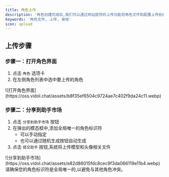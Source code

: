 ```yaml
---
title: 角色上传
description: '角色创建完成后,我们可以通过网站提供的上传功能将角色文件和配置上传到后台进行审核'
keywords: '角色文件, 上传, 审核'
icon: upload
---
```


## 上传步骤

### 步骤一：打开角色界面

1. 点击 `角色` 选项卡
2. 在左侧角色列表中选中要上传的角色

<Frame>
  ![打开角色界面](https://oss.vidol.chat/assets/b8f35ef6504c9724ae7c402f9da24c11.webp)
</Frame>

### 步骤二：分享到助手市场

1. 点击 `分享到助手市场` 按钮
2. 在弹出的模态框中,添加全局唯一的角色标识符
   - 可以手动指定
   - 也可以通过随机生成按钮自动生成
3. 点击 `提交助手` 按钮,系统将上传模型和头像相关文件

<Frame>
  ![分享到助手市场](https://oss.vidol.chat/assets/e82d86015fdc8cec9f3da066119e11b4.webp)
</Frame>

<Note>
  请确保您的角色标识符是全局唯一的,以避免与其他角色冲突。
</Note>

